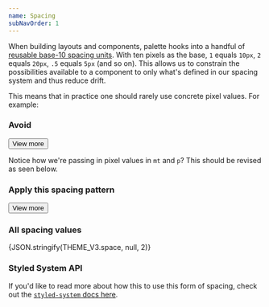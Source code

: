 ```yaml
---
name: Spacing
subNavOrder: 1
---
```


When building layouts and components, palette hooks into a handful of
[reusable base-10 spacing units](https://github.com/artsy/palette/blob/main/packages/palette-tokens/src/themes/v3.tsx#L98-L112).
With ten pixels as the base, `1` equals `10px`, `2` equals `20px`, `.5` equals
`5px` (and so on). This allows us to constrain the possibilities available to a
component to only what's defined in our spacing system and thus reduce drift.

This means that in practice one should rarely use concrete pixel values. For
example:

### Avoid

<Playground layout="horizontal">
  <Box mt="10px" p="20px">
    <Button>View more</Button>
  </Box>
</Playground>

Notice how we're passing in pixel values in `mt` and `p`? This should be revised
as seen below.

### Apply this spacing pattern

<Playground layout="horizontal">
  <Box mt={1} p={2}>
    <Button variant="secondaryOutline">View more</Button>
  </Box>
</Playground>

### All spacing values

<Box as="pre" mb={4}>
  {JSON.stringify(THEME_V3.space, null, 2)}
</Box>

### Styled System API

If you'd like to read more about how this to use this form of spacing, check out
the
[`styled-system` docs here](https://github.com/jxnblk/styled-system/blob/master/docs/api.md#space).
